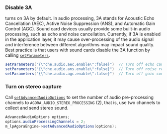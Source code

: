 <PlatformWrapper platform="android">

### Disable 3A

<Vg k="VSDK" /> turns on 3A by default. In audio processing, 3A stands for Acoustic Echo Cancellation (AEC), Active Noise Suppression (ANS), and Automatic Gain Control (AGC). Sound card devices usually provide some built-in audio processing, such as echo and noise cancellation. Currently, if 3A is enabled in the application layer, it may cause over-processing of the audio signal and interference between different algorithms may impact sound quality. Best practice is that users with sound cards disable the 3A function by calling [`setParameters`](https://api-ref.agora.io/en/voice-sdk/android/4.x/API/class_irtcengine.html#api_irtcengine_setparameters).

```java
setParameters("{\"che.audio.aec.enable\":false}")  // Turn off echo cancellation
setParameters("{\"che.audio.ans.enable\":false}")  // Turn off noise reduction
setParameters("{\"che.audio.agc.enable\":false}")  // Turn off gain control
```

### Turn on stereo capture

Call [`setAdvancedAudioOptions`](https://api-ref.agora.io/en/voice-sdk/android/4.x/API/class_irtcengine.html#api_irtcengine_setadvancedaudiooptions) to set the number of audio pre-processing channels to `AGORA_AUDIO_STEREO_PROCESSING` (2), that is, use two channels to collect and send stereo sound.

```java
AdvancedAudioOptions options;
options.audioProcessingChannels = 2;
m_lpAgoraEngine->setAdvancedAudioOptions(options);
```

</PlatformWrapper>
